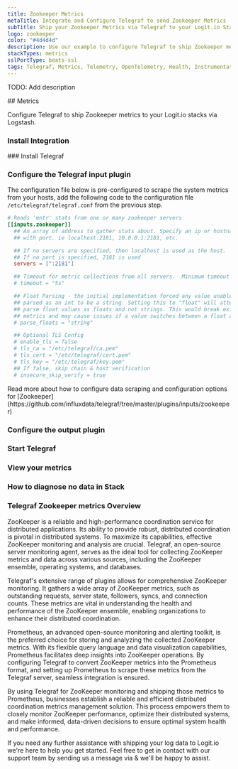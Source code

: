 ```yaml
---
title: Zookeeper Metrics
metaTitle: Integrate and Configure Telegraf to send Zookeeper Metrics
subTitle: Ship your Zookeeper Metrics via Telegraf to your Logit.io Stack
logo: zookeeper
color: "#4d4d4d"
description: Use our example to configure Telegraf to ship Zookeeper metrics to your Logit.io stacks. Configure Telegraf to send Zookeeper metrics to Logstash or Elastic.
stackTypes: metrics
sslPortType: beats-ssl
tags: Telegraf, Metrics, Telemetry, OpenTelemetry, Health, Instrumentation, Zookeeper, Distributed System
---
```


TODO: Add description

<Steps>
  ## Metrics

  Configure Telegraf to ship Zookeeper metrics to your Logit.io stacks via Logstash.
  
  ### Install Integration
  <InstallIntegration/>
  ### Install Telegraf

  <InstallTelegraf />

  ### Configure the Telegraf input plugin

  The configuration file below is pre-configured to scrape the system metrics from your hosts, add the following code to the configuration file `/etc/telegraf/telegraf.conf` from the previous step.

  ```toml copy
  # Reads 'mntr' stats from one or many zookeeper servers
  [[inputs.zookeeper]]
    ## An array of address to gather stats about. Specify an ip or hostname
    ## with port. ie localhost:2181, 10.0.0.1:2181, etc.

    ## If no servers are specified, then localhost is used as the host.
    ## If no port is specified, 2181 is used
    servers = [":2181"]

    ## Timeout for metric collections from all servers.  Minimum timeout is "1s".
    # timeout = "5s"

    ## Float Parsing - the initial implementation forced any value unable to be
    ## parsed as an int to be a string. Setting this to "float" will attempt to
    ## parse float values as floats and not strings. This would break existing
    ## metrics and may cause issues if a value switches between a float and int.
    # parse_floats = "string"

    ## Optional TLS Config
    # enable_tls = false
    # tls_ca = "/etc/telegraf/ca.pem"
    # tls_cert = "/etc/telegraf/cert.pem"
    # tls_key = "/etc/telegraf/key.pem"
    ## If false, skip chain & host verification
    # insecure_skip_verify = true
  ```

  <Callout type="info">
    Read more about how to configure data scraping and configuration options for [Zookeeper](https://github.com/influxdata/telegraf/tree/master/plugins/inputs/zookeeper)
  </Callout>

  ### Configure the output plugin

  <TelegrafOutputPlugin />

  ### Start Telegraf

  <StartTelegraf />

  ### View your metrics
  <LaunchStack source="Zookeeper_Metrics_via_Telegraf" utmMedium="metrics" utmCampaign="telegraf-Zookeeper-metrics" />

  ### How to diagnose no data in Stack

  <DiagnoseNoData />

</Steps>

### Telegraf Zookeeper metrics Overview

ZooKeeper is a reliable and high-performance coordination service for distributed applications. 
Its ability to provide robust, distributed coordination is pivotal in distributed systems. 
To maximize its capabilities, effective ZooKeeper monitoring and analysis are crucial. 
Telegraf, an open-source server monitoring agent, serves as the ideal tool for collecting ZooKeeper 
metrics and data across various sources, including the ZooKeeper ensemble, operating systems, and databases.

Telegraf's extensive range of plugins allows for comprehensive ZooKeeper monitoring. It gathers a 
wide array of ZooKeeper metrics, such as outstanding requests, server state, followers, syncs, 
and connection counts. These metrics are vital in understanding the health and performance of 
the ZooKeeper ensemble, enabling organizations to enhance their distributed coordination.

Prometheus, an advanced open-source monitoring and alerting toolkit, is the preferred choice for 
storing and analyzing the collected ZooKeeper metrics. With its flexible query language and data 
visualization capabilities, Prometheus facilitates deep insights into ZooKeeper operations. 
By configuring Telegraf to convert ZooKeeper metrics into the Prometheus format, and setting up 
Prometheus to scrape these metrics from the Telegraf server, seamless integration is ensured.

By using Telegraf for ZooKeeper monitoring and shipping those metrics to Prometheus, businesses 
establish a reliable and efficient distributed coordination metrics management solution. 
This process empowers them to closely monitor ZooKeeper performance, optimize their distributed 
systems, and make informed, data-driven decisions to ensure optimal system health and performance.

If you need any further assistance with shipping your log data to Logit.io we're here to help you get started. 
Feel free to get in contact with our support team by sending us a message via <IntercomButton text="live chat" /> 
& we'll be happy to assist.